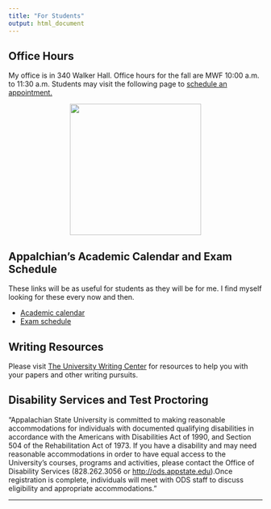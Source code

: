 ```yaml
---
title: "For Students"
output: html_document
---
```

## Office Hours

My office is in 340 Walker Hall. Office hours for the fall are MWF 10:00 a.m. to 11:30 a.m. Students may visit the following page to [schedule an appointment.](/for-students/office-hours-appointment/) 

<center><img src="./images/walkerhall.jpg" caption="Walker Hall" width = 260></center>

## Appalchian's Academic Calendar and Exam Schedule

These links will be as useful for students as they will be for me. I find myself looking for these every now and then.

- [Academic calendar](https://registrar.appstate.edu/calendars-schedules/academic-calendar)
- [Exam schedule](https://registrar.appstate.edu/calendars-schedules/exam-schedule-0)

## Writing Resources

Please visit [The University Writing Center](http://writingcenter.appstate.edu/) for resources to help you with your papers and other writing pursuits.



## Disability Services and Test Proctoring


"Appalachian State University is committed to making reasonable accommodations for individuals with documented qualifying disabilities in accordance with the Americans with Disabilities Act of 1990, and Section 504 of the Rehabilitation Act of 1973. If you have a disability and may need reasonable accommodations in order to have equal access to the University's courses, programs and activities, please contact the Office of Disability Services (828.262.3056 or <http://ods.appstate.edu>).Once registration is complete, individuals will meet with ODS staff to discuss eligibility and appropriate accommodations."

* * *